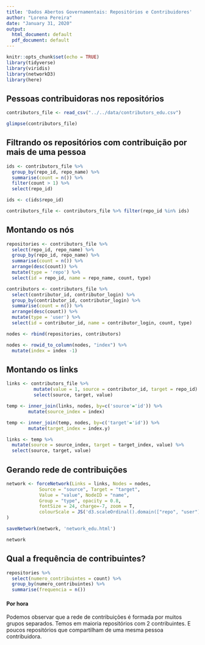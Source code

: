 ```yaml
---
title: 'Dados Abertos Governamentais: Repositórios e Contribuidores'
author: "Lorena Pereira"
date: "January 31, 2020"
output:
  html_document: default
  pdf_document: default
---
```


```r
knitr::opts_chunk$set(echo = TRUE)
library(tidyverse)
library(viridis)
library(networkD3)
library(here)

```

## Pessoas contribuidoras nos repositórios
```r

contributors_file <- read_csv("../../data/contributors_edu.csv")

glimpse(contributors_file)
```

## Filtrando os repositórios com contribuição por mais de uma pessoa
```r

ids <- contributors_file %>% 
  group_by(repo_id, repo_name) %>% 
  summarise(count = n()) %>%
  filter(count > 1) %>%
  select(repo_id)

ids <- c(ids$repo_id)

contributors_file <- contributors_file %>% filter(repo_id %in% ids)

```

## Montando os nós
```r

repositories <- contributors_file %>% 
  select(repo_id, repo_name) %>% 
  group_by(repo_id, repo_name) %>% 
  summarise(count = n()) %>% 
  arrange(desc(count)) %>%
  mutate(type = 'repo') %>%
  select(id = repo_id, name = repo_name, count, type)

contributors <- contributors_file %>% 
  select(contributor_id, contributor_login) %>% 
  group_by(contributor_id, contributor_login) %>% 
  summarise(count = n()) %>% 
  arrange(desc(count)) %>%
  mutate(type = 'user') %>% 
  select(id = contributor_id, name = contributor_login, count, type)

nodes <- rbind(repositories, contributors)

nodes <- rowid_to_column(nodes, "index") %>% 
  mutate(index = index -1)

```

## Montando os links
```r

links <- contributors_file %>% 
          mutate(value = 1, source = contributor_id, target = repo_id) %>% 
          select(source, target, value)

temp <- inner_join(links, nodes, by=c('source'='id')) %>%
        mutate(source_index = index)

temp <- inner_join(temp, nodes, by=c('target'='id')) %>%
        mutate(target_index = index.y)

links <- temp %>% 
  mutate(source = source_index, target = target_index, value) %>%
  select(source, target, value)

```

## Gerando rede de contribuições

```r

network <- forceNetwork(Links = links, Nodes = nodes,
            Source = "source", Target = "target",
            Value = "value", NodeID = "name",
            Group = "type", opacity = 0.8, 
            fontSize = 24, charge=-7, zoom = T,
            colourScale = JS('d3.scaleOrdinal().domain(["repo", "user"]).range(["#FE4A31", "#2D2E2C"])')
)

saveNetwork(network, 'network_edu.html')

network
```

## Qual a frequência de contribuintes?
```r

repositories %>% 
  select(numero_contribuintes = count) %>% 
  group_by(numero_contribuintes) %>% 
  summarise(frequencia = n())

```

#### Por hora
Podemos observar que a rede de contribuições é formada por muitos grupos separados. 
Temos em maioria repositórios com 2 contribuintes. E poucos repositórios que compartilham de uma mesma pessoa contribuidora.